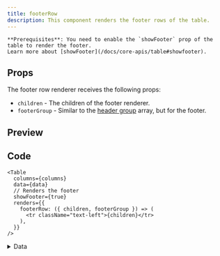 ```yaml
---
title: footerRow
description: This component renders the footer rows of the table.
---
```


<Alert>
  <AlertDescription>

    **Prerequisites**: You need to enable the `showFooter` prop of the table to render the footer.
    Learn more about [showFooter](/docs/core-apis/table#showfooter).

  </AlertDescription>
</Alert>

## Props

The footer row renderer receives the following props:

- `children` - The children of the footer renderer.
- `footerGroup` - Similar to the [header group](/docs/core-apis/header-group) array, but for the footer.

## Preview

<Example renderer="footerRow" />

## Code

```tsx
<Table
  columns={columns}
  data={data}
  // Renders the footer
  showFooter={true}
  renders={{
    footerRow: ({ children, footerGroup }) => (
      <tr className="text-left">{children}</tr>
    ),
  }}
/>
```

<details>
<summary>Data</summary>
```tsx
type Data = {
  name: string
  email: string
  stance: "mongo" | "goofy"
}

const [data, setData] = React.useState<Data[]>([
{ name: "Touha", email: "touha@example.com", stance: "mongo" },
{ name: "Sadman", email: "sadman@example.com", stance: "goofy" },
{ name: "Otaku Dev", email: "otakudev@example.com", stance: "mongo" },
{
name: "Tony",
email: "tonny@example.com",
stance: "goofy",
},
{
name: "Rodney",
email: "rodney@example.com",
stance: "goofy",
},
{
name: "Kareem",
email: "kareem@example.com",
stance: "mongo",
},
{
name: "Eric",
email: "bob@example.com",
stance: "mongo",
},
{
name: "Bam",
email: "bam@example.com",
stance: "goofy",
},
{
name: "Nyjah",
email: "nyjah@example.com",
stance: "goofy",
},
{
name: "Andrew",
email: "andrew@example.com",
stance: "mongo",
},
{
name: "Lizzie",
email: "lizzie@example.com",
stance: "goofy",
},
{ name: "Leticia", email: "leticia@example.com", stance: "goofy" },
])

````
</details>

<details>
<summary>Columns</summary>
```tsx
const columns = [
  { accessorKey: "name", header: "Name", footer: "Name" },
  { accessorKey: "email", header: "Email", footer: "Email" },
  { accessorKey: "stance", header: "Stance", footer: "Stance" },
] satisfies ColumnDef<Data, unknown>[]
````

</details>
